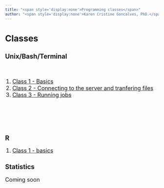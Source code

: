 ```yaml
---
title: "<span style='display:none'>Programming classes</span>"
author: "<span style='display:none'>Karen Cristine Goncalves, PhD.</span>"
---
```


<style>

p, li {
font-size: 1.3em
}
</style>

# Classes {.tabset .tabset-pill .tabset-fade}

## Unix/Bash/Terminal
<br>

1. [Class 1 - Basics](./unix/Class1_BasicCommands.html)
1. [Class 2 - Connecting to the server and tranfering files](./unix/Class2_Connection_FileTransfer.html)
1. [Class 3 - Running jobs ](./unix/Class2_runningJobs.html)
<br><br><br><br><br>

## R 

1. [Class 1 - basics](./r/basis.html)

## Statistics

Coming soon
